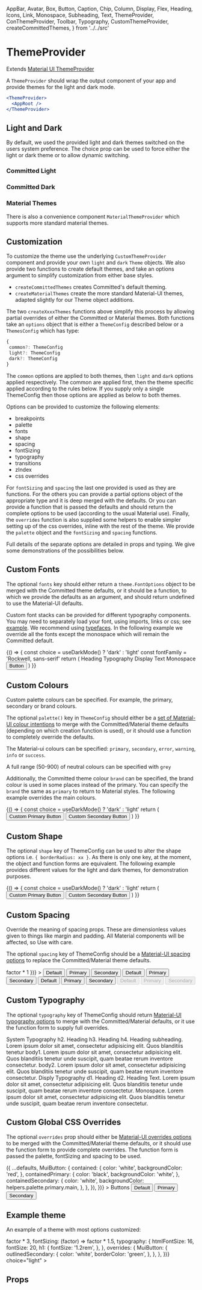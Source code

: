   AppBar,
  Avatar,
  Box,
  Button,
  Caption,
  Chip,
  Column,
  Display,
  Flex,
  Heading,
  Icons,
  Link,
  Monospace,
  Subheading,
  Text,
  ThemeProvider,
  ConThemeProvider,
  Toolbar,
  Typography,
  CustomThemeProvider,
  createCommittedThemes,
} from '../../src'

<Meta title="Components/ThemeProvider" component={ThemeProvider} />

# ThemeProvider

Extends [Material UI ThemeProvider](https://material-ui.com/styles/api/#themeprovider)

A `ThemeProvider` should wrap the output component of your app and provide themes for the light and dark mode.

```jsx
<ThemeProvider>
  <AppRoot />
</ThemeProvider>
```

## Light and Dark

By default, we used the provided light and dark themes switched on the users system preference.
The choice prop can be used to force either the light or dark theme or to allow dynamic switching.

### Committed Light

<Canvas>
  <Story name="light">
    <ThemeProvider choice="light">
      <Background width="1VH">
        <Overview />
      </Background>
    </ThemeProvider>
  </Story>
</Canvas>

### Committed Dark

<Canvas>
  <Story name="dark">
    <ThemeProvider choice="dark" {...createCommittedThemes()}>
      <Background width="1VH">
        <Overview />
      </Background>
    </ThemeProvider>
  </Story>
</Canvas>

### Material Themes

There is also a convenience component `MaterialThemeProvider` which supports more standard material themes.

## Customization

To customize the theme use the underlying `CustomThemeProvider` component and provide your own `light` and `dark` `Theme` objects.
We also provide two functions to create default themes, and take an options argument to simplify customization from either base styles.

- `createCommittedThemes` creates Committed's default theming.
- `createMaterialThemes` create the more standard Material-UI themes, adapted slightly for our Theme object additions.

The two `createXxxxThemes` functions above simplify this process by allowing partial overrides of either the Committed or Material themes.
Both functions take an `options` object that is either a `ThemeConfig` described below or a `ThemesConfig` which has type:

```ts
{
 common?: ThemeConfig
 light?: ThemeConfig
 dark?: ThemeConfig
}
```

The `common` options are applied to both themes, then `light` and `dark` options applied respectively.
The common are applied first, then the theme specific applied according to the rules below.
If you supply only a single ThemeConfig then those options are applied as below to both themes.

Options can be provided to customize the following elements:

- breakpoints
- palette
- fonts
- shape
- spacing
- fontSizing
- typography
- transitions
- zIndex
- css overrides

For `fontSizing` and `spacing` the last one provided is used as they are functions.
For the others you can provide a partial options object of the appropriate type and it is deep merged with the defaults.
Or you can provide a function that is passed the defaults and should return the complete options to be used (according to the usual Material use).
Finally, the `overrides` function is also supplied some helpers to enable simpler setting up of the css overrides, inline with the rest of the theme.
We provide the `palette` object and the `fontSizing` and `spacing` functions.

Full details of the separate options are detailed in props and typing. We give some demonstrations of the possibilities below.

## Custom Fonts

The optional `fonts` key should either return a `theme.FontOptions` object to be merged with the Committed theme defaults,
or it should be a function, to which we provide the defaults as an argument, and should return undefined to use the Material-UI defaults.

Custom font stacks can be provided for different typography components. You may need to separately load your font, using imports, links or css; see [example](https://github.com/commitd/components/tree/main/example).
We recommend using [typefaces](https://github.com/KyleAMathews/typefaces). In the following example we override all the fonts except the monospace which will remain the Committed default.

<Canvas>
  <Story name="custom-fonts">
    {() => {
      const choice = useDarkMode() ? 'dark' : 'light'
      const fontFamily = 'Rockwell, sans-serif'
      return (
        <CustomThemeProvider
          choice={choice}
          {...createCommittedThemes({
            fonts: {
              typography: { fontFamily },
              heading: { fontFamily },
              subheading: { fontFamily },
              text: { fontFamily },
              display: {
                fontFamily,
              },
            },
          })}
        >
          <Heading.h2>Heading</Heading.h2>
          <Typography>Typography</Typography>
          <Display.d1>Display</Display.d1>
          <Text>Text</Text>
          <Monospace>Monospace</Monospace>
          <Button color="primary">Button</Button>
        </CustomThemeProvider>
      )
    }}
  </Story>
</Canvas>

## Custom Colours

Custom palette colours can be specified. For example, the primary, secondary or brand colours.

The optional `palette()` key in `ThemeConfig` should either be a [set of Material-UI colour intentions](https://material-ui.com/customization/palette/#customization) to merge with the Committed/Material theme defaults (depending on which creation function is used),
or it should use a function to completely override the defaults.

The Material-ui colours can be specified: `primary`, `secondary`, `error`, `warning`, `info` or `success`.

A full range (50-900) of neutral colours can be specified with `grey`

Additionally, the Committed theme colour `brand` can be specified, the brand colour is used in some places instead of the primary.
You can specify the `brand` the same as `primary` to return to Material styles. The following example overrides the main colours.

<Canvas>
  <Story name="custom-colors">
    {() => {
      const choice = useDarkMode() ? 'dark' : 'light'
      return (
        <CustomThemeProvider
          choice={choice}
          {...createCommittedThemes({
            palette: {
              primary: {
                //blue
                light: '#4f83cc',
                main: '#01579b',
                dark: '#002f6c',
                contrastText: '#fff',
              },
              brand: {
                //blue
                light: '#4f83cc',
                main: '#01579b',
                dark: '#002f6c',
                contrastText: '#fff',
              },
              secondary: {
                //yellow
                light: '#ffff6b',
                main: '#fdd835',
                dark: '#c6a700',
                contrastText: '#000',
              },
            },
          })}
        >
          <Button color="primary" mr={3}>
            Custom Primary Button
          </Button>
          <Button color="secondary">Custom Secondary Button</Button>
        </CustomThemeProvider>
      )
    }}
  </Story>
</Canvas>

## Custom Shape

The optional `shape` key of ThemeConfig can be used to alter the shape options i.e. `{ borderRadius: xx }`.
As there is only one key, at the moment, the object and function forms are equivalent.
The following example provides different values for the light and dark themes, for demonstration purposes.

<Canvas>
  <Story name="custom-shape">
    {() => {
      const choice = useDarkMode() ? 'dark' : 'light'
      return (
        <CustomThemeProvider
          choice={choice}
          {...createCommittedThemes({
            light: {
              shape: {
                borderRadius: 50,
              },
            },
            dark: {
              shape: {
                borderRadius: 10,
              },
            },
          })}
        >
          <Button color="primary" mr={3}>
            Custom Primary Button
          </Button>
          <Button color="secondary">Custom Secondary Button</Button>
        </CustomThemeProvider>
      )
    }}
  </Story>
</Canvas>

## Custom Spacing

Override the meaning of spacing props. These are dimensionless values given to things like margin and padding.
All Material components will be affected, so Use with care.

The optional `spacing` key of ThemeConfig should be a [Material-UI spacing options](https://material-ui.com/customization/spacing/)
to replace the Committed/Material theme defaults.

<Canvas>
  <Story name="custom-spacing">
    <CustomThemeProvider
      {...createCommittedThemes({ spacing: (factor) => factor * 1 })}
    >
      <Background width="1VH">
        <Column flexWrap="wrap">
          <Flex
            flexGrow={1}
            p={3}
            m={1}
            justifyContent="space-evenly"
            border="1px solid"
            borderColor="text.primary"
            bgcolor="background.paper"
          >
            <Column>
              <Button m={3}>Default</Button>
              <Button m={3} color="primary">
                Primary
              </Button>
              <Button m={3} color="secondary">
                Secondary
              </Button>
            </Column>
            <Column>
              <Button m={3} variant="outlined">
                Default
              </Button>
              <Button m={3} variant="outlined" color="primary">
                Primary
              </Button>
              <Button m={3} variant="outlined" color="secondary">
                Secondary
              </Button>
            </Column>
            <Column>
              <Button m={3} variant="text">
                Default
              </Button>
              <Button m={3} variant="text" color="primary">
                Primary
              </Button>
              <Button m={3} variant="text" color="secondary">
                Secondary
              </Button>
            </Column>
            <Column>
              <Button disabled={true} m={3}>
                Default
              </Button>
              <Button disabled={true} m={3} color="primary">
                Primary
              </Button>
              <Button disabled={true} m={3} color="secondary">
                Secondary
              </Button>
            </Column>
          </Flex>
        </Column>
      </Background>
    </CustomThemeProvider>
  </Story>
</Canvas>

## Custom Typography

The optional `typography` key of ThemeConfig should return [Material-UI typography options](https://material-ui.com/customization/typography/) to merge with the Committed/Material defaults, or it use the function form to supply full overrides.

<Canvas>
  <Story name="custom-typography">
    <CustomThemeProvider
      style={{ width: '100%', height: '100%', border: '1px' }}
      {...createCommittedThemes({
        typography: {
          htmlFontSize: 16,
          fontSize: 20,
          h1: {
            fontSize: '1.2rem',
          },
          h2: {
            fontWeight: 700,
          },
        },
      })}
    >
      <Background width="1VH">
        <Flex
          flexGrow={1}
          p={3}
          pt={4}
          m={1}
          border="1px solid"
          borderColor="text.primary"
          bgcolor="background.paper"
        >
          <Box width={1 / 2}>
            <Typography>System Typography</Typography>
            <Heading.h2 gutterBottom>h2. Heading</Heading.h2>
            <Heading.h3 gutterBottom>h3. Heading</Heading.h3>
            <Heading.h4 gutterBottom>h4. Heading</Heading.h4>
            <Subheading.h3 gutterBottom>
              subheading. Lorem ipsum dolor sit amet, consectetur adipisicing
              elit. Quos blanditiis tenetur
            </Subheading.h3>
            <Typography variant="body1" gutterBottom>
              body1. Lorem ipsum dolor sit amet, consectetur adipisicing elit.
              Quos blanditiis tenetur unde suscipit, quam beatae rerum inventore
              consectetur.
            </Typography>
            <Typography variant="body2" gutterBottom>
              body2. Lorem ipsum dolor sit amet, consectetur adipisicing elit.
              Quos blanditiis tenetur unde suscipit, quam beatae rerum inventore
              consectetur.
            </Typography>
          </Box>
          <Box width={1 / 2}>
            <Text>Disply Typography</Text>
            <Display.d1 gutterBottom>d1. Heading</Display.d1>
            <Display.d2 gutterBottom>d2. Heading</Display.d2>
            <Text gutterBottom>
              Text. Lorem ipsum dolor sit amet, consectetur adipisicing elit.
              Quos blanditiis tenetur unde suscipit, quam beatae rerum inventore
              consectetur.
            </Text>
            <Monospace wrap>
              Monospace. Lorem ipsum dolor sit amet, consectetur adipisicing
              elit. Quos blanditiis tenetur unde suscipit, quam beatae rerum
              inventore consectetur.
            </Monospace>
          </Box>
        </Flex>
      </Background>
    </CustomThemeProvider>
  </Story>
</Canvas>

## Custom Global CSS Overrides

The optional `overrides` prop should either be [Material-UI overrides options](https://material-ui.com/customization/globals/) to be merged with the Committed/Material theme defaults, or it should use the function form to provide complete overrides.
The function form is passed the palette, fontSizing and spacing to be used.

<Canvas>
  <Story name="custom-overrides">
    <CustomThemeProvider
      style={{ width: '100%', height: '100%', border: '1px' }}
      {...createCommittedThemes({
        overrides: (defaults, helpers) => ({
          ...defaults,
          MuiButton: {
            contained: {
              color: 'white',
              backgroundColor: 'red',
            },
            containedPrimary: {
              color: 'black',
              backgroundColor: 'white',
            },
            containedSecondary: {
              color: 'white',
              backgroundColor: helpers.palette.primary.main,
            },
          },
        }),
      })}
    >
      <Background width="1VH">
        <Caption>
          <Link href="/components/?path=/docs/components-button--default-story">
            Buttons
          </Link>
        </Caption>
        <Column flexWrap="wrap">
          <Flex
            flexGrow={1}
            p={3}
            m={1}
            justifyContent="space-evenly"
            border="1px solid black"
          >
            <Column>
              <Button m={3}>Default</Button>
              <Button m={3} color="primary">
                Primary
              </Button>
              <Button m={3} color="secondary">
                Secondary
              </Button>
            </Column>
          </Flex>
        </Column>
      </Background>
    </CustomThemeProvider>
  </Story>
</Canvas>

## Example theme

An example of a theme with most options customized:

<Canvas>
  <Story name="custom-theme">
    <CustomThemeProvider
      style={{ width: '100%', height: '100%', border: '1px' }}
      {...createCommittedThemes({
        palette: {
          primary: {
            //blue
            light: '#4f83cc',
            main: '#01579b',
            dark: '#002f6c',
            contrastText: '#fff',
          },
          brand: {
            //blue
            light: '#4f83cc',
            main: '#01579b',
            dark: '#002f6c',
            contrastText: '#fff',
          },
          secondary: {
            //yellow
            light: '#ffff6b',
            main: '#fdd835',
            dark: '#c6a700',
            contrastText: '#000',
          },
        },
        fonts: {
          typography: { fontFamily: 'Rockwell, sans-serif' },
          heading: { fontFamily: 'Rockwell, sans-serif' },
        },
        shape: {
          borderRadius: 0,
        },
        spacing: (factor) => factor * 3,
        fontSizing: (factor) => factor * 1.5,
        typography: {
          htmlFontSize: 16,
          fontSize: 20,
          h1: {
            fontSize: '1.2rem',
          },
        },
        overrides: {
          MuiButton: {
            outlinedSecondary: {
              color: 'white',
              borderColor: 'green',
            },
          },
        },
      })}
      choice="light"
    >
      <Background width="1VH">
        <Overview />
      </Background>
    </CustomThemeProvider>
  </Story>
</Canvas>

## Props

<ArgsTable of={ThemeProviderDocs} />
